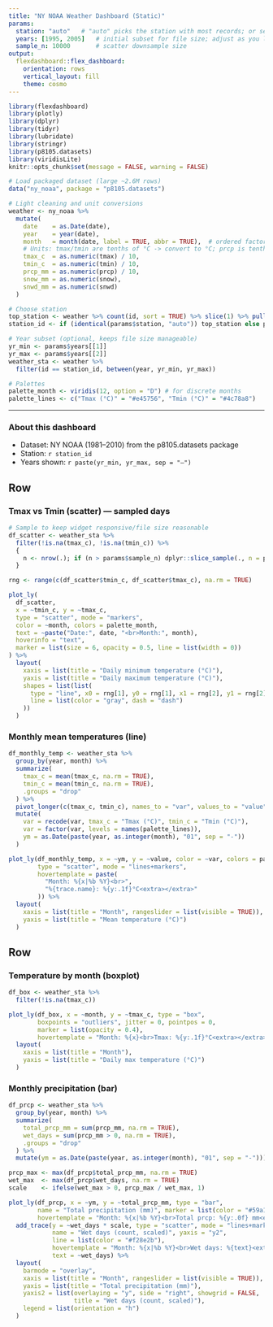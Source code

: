 ```yaml
---
title: "NY NOAA Weather Dashboard (Static)"
params:
  station: "auto"   # "auto" picks the station with most records; or set a GHCND ID like "USW00094728"
  years: [1995, 2005]   # initial subset for file size; adjust as you like
  sample_n: 10000       # scatter downsample size
output:
  flexdashboard::flex_dashboard:
    orientation: rows
    vertical_layout: fill
    theme: cosmo
---
```


```r
library(flexdashboard)
library(plotly)
library(dplyr)
library(tidyr)
library(lubridate)
library(stringr)
library(p8105.datasets)
library(viridisLite)
knitr::opts_chunk$set(message = FALSE, warning = FALSE)

# Load packaged dataset (large ~2.6M rows)
data("ny_noaa", package = "p8105.datasets")

# Light cleaning and unit conversions
weather <- ny_noaa %>%
  mutate(
    date    = as.Date(date),
    year    = year(date),
    month   = month(date, label = TRUE, abbr = TRUE),  # ordered factor Jan..Dec
    # Units: tmax/tmin are tenths of °C -> convert to °C; prcp is tenths of mm -> mm
    tmax_c  = as.numeric(tmax) / 10,
    tmin_c  = as.numeric(tmin) / 10,
    prcp_mm = as.numeric(prcp) / 10,
    snow_mm = as.numeric(snow),
    snwd_mm = as.numeric(snwd)
  )

# Choose station
top_station <- weather %>% count(id, sort = TRUE) %>% slice(1) %>% pull(id)
station_id <- if (identical(params$station, "auto")) top_station else params$station

# Year subset (optional, keeps file size manageable)
yr_min <- params$years[[1]]
yr_max <- params$years[[2]]
weather_sta <- weather %>%
  filter(id == station_id, between(year, yr_min, yr_max))

# Palettes
palette_month <- viridis(12, option = "D") # for discrete months
palette_lines <- c("Tmax (°C)" = "#e45756", "Tmin (°C)" = "#4c78a8")
```

-----------------------------------------------------------------------

### About this dashboard

- Dataset: NY NOAA (1981–2010) from the p8105.datasets package  
- Station: `r station_id`  
- Years shown: `r paste(yr_min, yr_max, sep = "–")`  

Row {data-height=450}
-----------------------------------------------------------------------

### Tmax vs Tmin (scatter) — sampled days

```r
# Sample to keep widget responsive/file size reasonable
df_scatter <- weather_sta %>%
  filter(!is.na(tmax_c), !is.na(tmin_c)) %>%
  { 
    n <- nrow(.); if (n > params$sample_n) dplyr::slice_sample(., n = params$sample_n) else .
  }

rng <- range(c(df_scatter$tmin_c, df_scatter$tmax_c), na.rm = TRUE)

plot_ly(
  df_scatter,
  x = ~tmin_c, y = ~tmax_c,
  type = "scatter", mode = "markers",
  color = ~month, colors = palette_month,
  text = ~paste("Date:", date, "<br>Month:", month),
  hoverinfo = "text",
  marker = list(size = 6, opacity = 0.5, line = list(width = 0))
) %>%
  layout(
    xaxis = list(title = "Daily minimum temperature (°C)"),
    yaxis = list(title = "Daily maximum temperature (°C)"),
    shapes = list(list(
      type = "line", x0 = rng[1], y0 = rng[1], x1 = rng[2], y1 = rng[2],
      line = list(color = "gray", dash = "dash")
    ))
  )
```

### Monthly mean temperatures (line)

```r
df_monthly_temp <- weather_sta %>%
  group_by(year, month) %>%
  summarize(
    tmax_c = mean(tmax_c, na.rm = TRUE),
    tmin_c = mean(tmin_c, na.rm = TRUE),
    .groups = "drop"
  ) %>%
  pivot_longer(c(tmax_c, tmin_c), names_to = "var", values_to = "value") %>%
  mutate(
    var = recode(var, tmax_c = "Tmax (°C)", tmin_c = "Tmin (°C)"),
    var = factor(var, levels = names(palette_lines)),
    ym = as.Date(paste(year, as.integer(month), "01", sep = "-"))
  )

plot_ly(df_monthly_temp, x = ~ym, y = ~value, color = ~var, colors = palette_lines,
        type = "scatter", mode = "lines+markers",
        hovertemplate = paste(
          "Month: %{x|%b %Y}<br>",
          "%{trace.name}: %{y:.1f}°C<extra></extra>"
        )) %>%
  layout(
    xaxis = list(title = "Month", rangeslider = list(visible = TRUE)),
    yaxis = list(title = "Mean temperature (°C)")
  )
```

Row {data-height=480}
-----------------------------------------------------------------------

### Temperature by month (boxplot)

```r
df_box <- weather_sta %>%
  filter(!is.na(tmax_c))

plot_ly(df_box, x = ~month, y = ~tmax_c, type = "box",
        boxpoints = "outliers", jitter = 0, pointpos = 0,
        marker = list(opacity = 0.4),
        hovertemplate = "Month: %{x}<br>Tmax: %{y:.1f}°C<extra></extra>") %>%
  layout(
    xaxis = list(title = "Month"),
    yaxis = list(title = "Daily max temperature (°C)")
  )
```

### Monthly precipitation (bar)

```r
df_prcp <- weather_sta %>%
  group_by(year, month) %>%
  summarize(
    total_prcp_mm = sum(prcp_mm, na.rm = TRUE),
    wet_days = sum(prcp_mm > 0, na.rm = TRUE),
    .groups = "drop"
  ) %>%
  mutate(ym = as.Date(paste(year, as.integer(month), "01", sep = "-")))

prcp_max <- max(df_prcp$total_prcp_mm, na.rm = TRUE)
wet_max  <- max(df_prcp$wet_days, na.rm = TRUE)
scale    <- ifelse(wet_max > 0, prcp_max / wet_max, 1)

plot_ly(df_prcp, x = ~ym, y = ~total_prcp_mm, type = "bar",
        name = "Total precipitation (mm)", marker = list(color = "#59a14f"),
        hovertemplate = "Month: %{x|%b %Y}<br>Total prcp: %{y:.0f} mm<extra></extra>") %>%
  add_trace(y = ~wet_days * scale, type = "scatter", mode = "lines+markers",
            name = "Wet days (count, scaled)", yaxis = "y2",
            line = list(color = "#f28e2b"),
            hovertemplate = "Month: %{x|%b %Y}<br>Wet days: %{text}<extra></extra>",
            text = ~wet_days) %>%
  layout(
    barmode = "overlay",
    xaxis = list(title = "Month", rangeslider = list(visible = TRUE)),
    yaxis = list(title = "Total precipitation (mm)"),
    yaxis2 = list(overlaying = "y", side = "right", showgrid = FALSE,
                  title = "Wet days (count, scaled)"),
    legend = list(orientation = "h")
  )
```